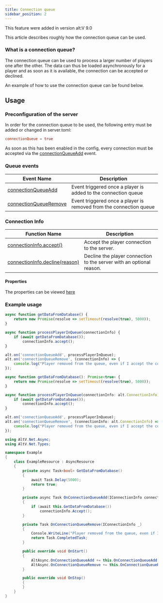 ```yaml
---
title: Connection queue
sidebar_position: 2
---
```



<span class="badge badge--secondary">This feature were added in version alt:V 9.0</span>

<p>This article describes roughly how the connection queue can be used.</p>

### What is a connection queue?

The connection queue can be used to process a larger number of players one after the other.
The data can thus be loaded asynchronously for a player and as soon as it is available, the connection can be accepted or declined.

An example of how to use the connection queue can be found below.

## Usage

### Preconfiguration of the server

In order for the connection queue to be used, the following entry must be added or changed in server.toml:

```toml
connectionQueue = true
```

As soon as this has been enabled in the config, every connection must be accepted via the [connectionQueueAdd](/api/jsv2/dev/server/interface/IServerEvent#connectionQueueAdd) event.

### Queue events

| Event Name                                                                                 | Description                                                        |
|--------------------------------------------------------------------------------------------|--------------------------------------------------------------------|
| [connectionQueueAdd](/api/jsv2/dev/server/interface/IServerEvent#connectionQueueAdd)       | Event triggered once a player is added to the connection queue     |
| [connectionQueueRemove](/api/jsv2/dev/server/interface/IServerEvent#connectionQueueRemove) | Event triggered once a player is removed from the connection queue |

### Connection Info

| Function Name                                                                            | Description                                                          |
|------------------------------------------------------------------------------------------|----------------------------------------------------------------------|
| [connectionInfo.accept()](/api/jsv2/dev/server/interface/IConnectionInfo#accept)         | Accept the player connection to the server.                          |
| [connectionInfo.decline(reason)](/api/jsv2/dev/server/interface/IConnectionInfo#decline) | Decline the player connection to the server with an optional reason. |

#### Properties

The properties can be viewed [here](/api/jsv2/dev/server/class/ConnectionInfo)

### Example usage

<Tabs>
<TabItem value="javascript" label="JavaScript">

```javascript
async function getDataFromDatabase() {
    return new Promise(resolve => setTimeout(resolve(true), 5000));
}

async function processPlayerInQueue(connectionInfo) {
    if (await getDataFromDatabase());
        connectionInfo.accept();
}

alt.on('connectionQueueAdd', processPlayerInQueue);
alt.on('connectionQueueRemove', (connectionInfo) => {
    console.log("Player removed from the queue, even if I accept the connection now it's handled!");
});
```

</TabItem>
<TabItem value="typescript" label="TypeScript">

```typescript
async function getDataFromDatabase(): Promise<true> {
    return new Promise(resolve => setTimeout(resolve(true), 5000));
}

async function processPlayerInQueue(connectionInfo: alt.ConnectionInfo): Promise<void> {
    if (await getDataFromDatabase());
        connectionInfo.accept();
}

alt.on('connectionQueueAdd', processPlayerInQueue);
alt.on('connectionQueueRemove', (connectionInfo: alt.ConnectionInfo) => {
    console.log("Player removed from the queue, even if I accept the connection now it's handled!");
});
```

</TabItem>
<TabItem value="csharp" label="C#">

```csharp
using AltV.Net.Async;
using AltV.Net.Types;

namespace Example
{
    class ExampleResource : AsyncResource
    {
        private async Task<bool> GetDataFromDatabase()
        {
            await Task.Delay(5000);
            return true;
        }

        private async Task OnConnectionQueueAdd(IConnectionInfo connectionInfo)
        {
            if (await this.GetDataFromDatabase())
                connectionInfo.Accept();
        }

        private Task OnConnectionQueueRemove(IConnectionInfo _)
        {
            Console.WriteLine("Player removed from the queue, even if I accept the connection now it's handled!");
            return Task.CompletedTask;
        }

        public override void OnStart()
        {
            AltAsync.OnConnectionQueueAdd += this.OnConnectionQueueAdd;
            AltAsync.OnConnectionQueueRemove += this.OnConnectionQueueRemove;
        }

        public override void OnStop()
        {
        }
    }
}
```

</TabItem>
</Tabs>